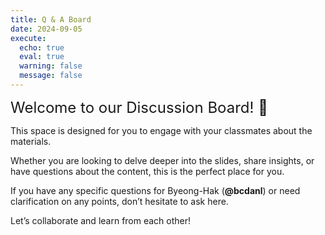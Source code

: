 ```yaml
---
title: Q & A Board
date: 2024-09-05
execute: 
  echo: true
  eval: true
  warning: false
  message: false
---
```


<font size = "5">Welcome to our Discussion Board! 👋 </font>


This space is designed for you to engage with your classmates about the materials.

Whether you are looking to delve deeper into the slides, share insights, or have questions about the content, this is the perfect place for you.

If you have any specific questions for Byeong-Hak (**@bcdanl**) or need clarification on any points, don't hesitate to ask here. 

Let's collaborate and learn from each other!



<!-- - Please provide an example of a negative externality and an example of a positive externality. -->

<!-- - For each example: -->
<!--   - Explain why it is considered a negative or positive externality. -->
<!--   - Describe who generates the externality and who is affected by it. -->

